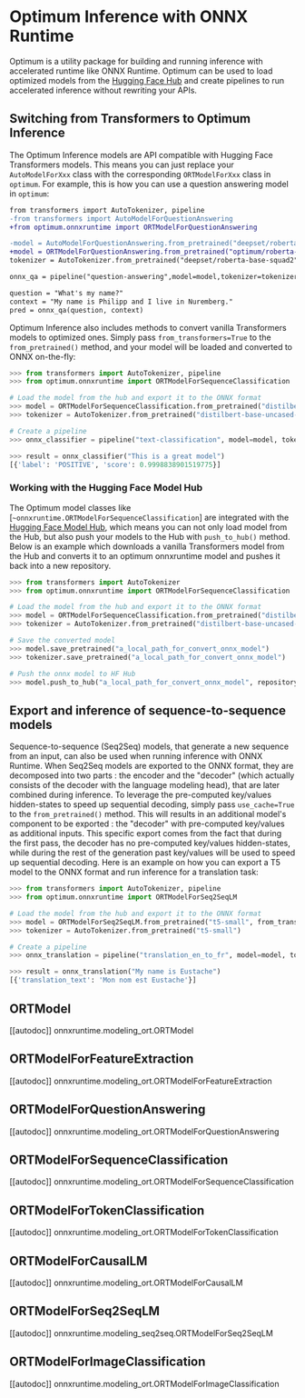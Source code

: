 <!--Copyright 2022 The HuggingFace Team. All rights reserved.

Licensed under the Apache License, Version 2.0 (the "License"); you may not use this file except in compliance with
the License. You may obtain a copy of the License at

http://www.apache.org/licenses/LICENSE-2.0

Unless required by applicable law or agreed to in writing, software distributed under the License is distributed on
an "AS IS" BASIS, WITHOUT WARRANTIES OR CONDITIONS OF ANY KIND, either express or implied. See the License for the
specific language governing permissions and limitations under the License.
-->

# Optimum Inference with ONNX Runtime

Optimum is a utility package for building and running inference with accelerated runtime like ONNX Runtime.
Optimum can be used to load optimized models from the [Hugging Face Hub](hf.co/models) and create pipelines
to run accelerated inference without rewriting your APIs.

## Switching from Transformers to Optimum Inference

The Optimum Inference models are API compatible with Hugging Face Transformers models. This means you can just replace your `AutoModelForXxx` class with the corresponding `ORTModelForXxx` class in `optimum`. For example, this is how you can use a question answering model in `optimum`:

```diff
from transformers import AutoTokenizer, pipeline
-from transformers import AutoModelForQuestionAnswering
+from optimum.onnxruntime import ORTModelForQuestionAnswering

-model = AutoModelForQuestionAnswering.from_pretrained("deepset/roberta-base-squad2") # pytorch checkpoint
+model = ORTModelForQuestionAnswering.from_pretrained("optimum/roberta-base-squad2") # onnx checkpoint
tokenizer = AutoTokenizer.from_pretrained("deepset/roberta-base-squad2")

onnx_qa = pipeline("question-answering",model=model,tokenizer=tokenizer)

question = "What's my name?"
context = "My name is Philipp and I live in Nuremberg."
pred = onnx_qa(question, context)
```

Optimum Inference also includes methods to convert vanilla Transformers models to optimized ones. Simply pass `from_transformers=True` to the `from_pretrained()` method, and your model will be loaded and converted to ONNX on-the-fly:

```python
>>> from transformers import AutoTokenizer, pipeline
>>> from optimum.onnxruntime import ORTModelForSequenceClassification

# Load the model from the hub and export it to the ONNX format
>>> model = ORTModelForSequenceClassification.from_pretrained("distilbert-base-uncased-finetuned-sst-2-english", from_transformers=True)
>>> tokenizer = AutoTokenizer.from_pretrained("distilbert-base-uncased-finetuned-sst-2-english")

# Create a pipeline
>>> onnx_classifier = pipeline("text-classification", model=model, tokenizer=tokenizer)

>>> result = onnx_classifier("This is a great model")
[{'label': 'POSITIVE', 'score': 0.9998838901519775}]
```

### Working with the Hugging Face Model Hub

The Optimum model classes like [`~onnxruntime.ORTModelForSequenceClassification`] are integrated with the [Hugging Face Model Hub](https://hf.co/models), which means you can not only
load model from the Hub, but also push your models to the Hub with `push_to_hub()` method. Below is an example which downloads a vanilla Transformers model
from the Hub and converts it to an optimum onnxruntime model and pushes it back into a new repository.

<!-- TODO: Add Quantizer into example when UX improved -->
```python
>>> from transformers import AutoTokenizer
>>> from optimum.onnxruntime import ORTModelForSequenceClassification

# Load the model from the hub and export it to the ONNX format
>>> model = ORTModelForSequenceClassification.from_pretrained("distilbert-base-uncased-finetuned-sst-2-english", from_transformers=True)
>>> tokenizer = AutoTokenizer.from_pretrained("distilbert-base-uncased-finetuned-sst-2-english")

# Save the converted model
>>> model.save_pretrained("a_local_path_for_convert_onnx_model")
>>> tokenizer.save_pretrained("a_local_path_for_convert_onnx_model")

# Push the onnx model to HF Hub
>>> model.push_to_hub("a_local_path_for_convert_onnx_model", repository_id="my-onnx-repo", use_auth_token=True)
```

## Export and inference of sequence-to-sequence models

Sequence-to-sequence (Seq2Seq) models, that generate a new sequence from an input, can also be used when running inference with ONNX Runtime. When Seq2Seq models are exported to the ONNX format, they are decomposed into two parts : the encoder and the "decoder" (which actually consists of the decoder with the language modeling head), that are later combined during inference.
To leverage the pre-computed key/values hidden-states to speed up sequential decoding, simply pass `use_cache=True` to the `from_pretrained()` method. This will results in an additional model's component to be exported : the "decoder" with pre-computed key/values as additional inputs.
This specific export comes from the fact that during the first pass, the decoder has no pre-computed key/values hidden-states, while during the rest of the generation past key/values will be used to speed up sequential decoding.
Here is an example on how you can export a T5 model to the ONNX format and run inference for a translation task:


```python
>>> from transformers import AutoTokenizer, pipeline
>>> from optimum.onnxruntime import ORTModelForSeq2SeqLM

# Load the model from the hub and export it to the ONNX format
>>> model = ORTModelForSeq2SeqLM.from_pretrained("t5-small", from_transformers=True)
>>> tokenizer = AutoTokenizer.from_pretrained("t5-small")

# Create a pipeline
>>> onnx_translation = pipeline("translation_en_to_fr", model=model, tokenizer=tokenizer)

>>> result = onnx_translation("My name is Eustache")
[{'translation_text': 'Mon nom est Eustache'}]
```

## ORTModel

[[autodoc]] onnxruntime.modeling_ort.ORTModel

## ORTModelForFeatureExtraction

[[autodoc]] onnxruntime.modeling_ort.ORTModelForFeatureExtraction

## ORTModelForQuestionAnswering

[[autodoc]] onnxruntime.modeling_ort.ORTModelForQuestionAnswering

## ORTModelForSequenceClassification

[[autodoc]] onnxruntime.modeling_ort.ORTModelForSequenceClassification

## ORTModelForTokenClassification

[[autodoc]] onnxruntime.modeling_ort.ORTModelForTokenClassification

## ORTModelForCausalLM

[[autodoc]] onnxruntime.modeling_ort.ORTModelForCausalLM

## ORTModelForSeq2SeqLM

[[autodoc]] onnxruntime.modeling_seq2seq.ORTModelForSeq2SeqLM

## ORTModelForImageClassification

[[autodoc]] onnxruntime.modeling_ort.ORTModelForImageClassification

